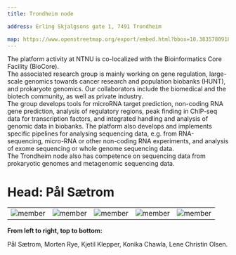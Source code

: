 ---
title: Trondheim node

address: Erling Skjalgsons gate 1, 7491 Trondheim

map: https://www.openstreetmap.org/export/embed.html?bbox=10.38357809185982%2C63.41694633736231%2C10.394768267869951%2C63.42271667428782&layer=mapnik&marker=63.419451681013936%2C10.391073179864883
---


The platform activity at NTNU is co-localized with the Bio­informatics Core Facility (BioCore).
<br/>
The associated research group is mainly working on gene regulation, large-scale genomics towards cancer research and population bio­banks (HUNT), and prokaryote genomics. Our collaborators include the biomedical and the biotech community, as well as private industry. 
<br/>
The group develops tools for microRNA target prediction, non-coding RNA gene prediction, analysis of regulatory regions, peak finding in ChIP-seq data for transcription factors, and integrated handling and analysis of genomic data in biobanks. The platform also develops and implements specific pipelines for analysing sequencing data, e.g. from RNA-sequencing, micro-RNA or other non-coding RNA experiments, and analysis of exome sequencing or whole genome sequencing data. 
<br/>
The Trondheim node also has competence on sequencing data from prokaryotic genomes and metagenomic sequencing data.
<br/>
# **Head: Pål Sætrom**


||||||
:-:|:-:|:-:|:-:|:-:
![member](../../assets/people/paal-saetrom.png)  | ![member](../../assets/people/Morten_Rye.jpg) | ![member](../../assets/people/kjetil_klepper.jpg) | ![member](../../assets/people/konika_chawla.jpg) | ![member](../../assets/people/lene_olsen.jpg) 


**From left to right, top to bottom:**

Pål Sætrom, Morten Rye, Kjetil Klepper, Konika Chawla, Lene Christin Olsen.
